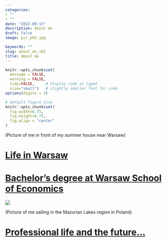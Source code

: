 ```yaml
---
categories:  
- ""   
- ""
date: "2022-09-13"
description: About me 
draft: false
image: pic_p03.jpg 

keywords: ""
slug: about_me_v01 
title: About me
---
```


```r
knitr::opts_chunk$set(
  message = FALSE, 
  warning = FALSE, 
  tidy=FALSE,     # display code as typed
  size="small")   # slightly smaller font for code
options(digits = 3)

# default figure size
knitr::opts_chunk$set(
  fig.width=6.75, 
  fig.height=6.75,
  fig.align = "center"
)
```

(Picture of me in front of my summer house near Warsaw)

# [Life in Warsaw]{.underline}

# [Bachelor's degree at Warsaw School of Economics]{.underline}

![](/img/blogs/pic_p02.jpg)

(Picture of me sailing in the Mazurian Lakes region in Poland)

# [Professional life and the future...]{.underline}
